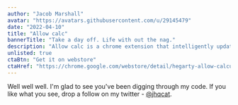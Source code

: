 ```yaml
---
author: "Jacob Marshall"
avatar: "https://avatars.githubusercontent.com/u/29145479"
date: "2022-04-10"
title: "Allow calc"
bannerTitle: "Take a day off. Life with out the nag."
description: "Allow calc is a chrome extension that intelligently updates the sidebar on the hegartymaths quiz page. It does this on page load, with minimal JS injection. And it's free and open source, with the code available on GitHub."
unlisted: true
ctaBtn: "Get it on webstore"
ctaHref: "https://chrome.google.com/webstore/detail/hegarty-allow-calculator/ompglifjmnnpmfoomlgonhoaehkbbndm?utm_source=chrome-ntp-icon"
---
```


Well well well. I'm glad to see you've been digging through my code. If you like what you see, drop a follow on my twitter - [@jhqcat](https://twitter.com/jhqcat).